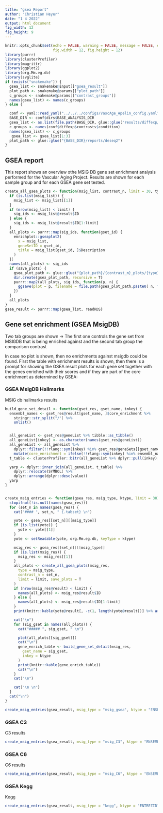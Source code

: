 ```yaml
---
title: "gsea Report"
author: "Christian Heyer"
date: "1 4 2022"
output: html_document
fig_width: 12
fig_height: 9
---
```


```r
knitr::opts_chunk$set(echo = FALSE, warning = FALSE, message = FALSE, dev = "png", 
                      fig.width = 12, fig.height = 12)
library(purrr)
library(clusterProfiler)
library(magrittr)
library(ggplot2)
library(org.Mm.eg.db)
library(svglite)
if (exists("snakemake")) {
  gsea_list <- snakemake@input[["gsea_result"]]
  plot_path <- snakemake@params[["plot_path"]]
  c_groups <- snakemake@params[["contrast_groups"]]
  names(gsea_list) <- names(c_groups)
} else {

  conf <- yaml::read_yaml("../../../configs/VascAge_Apelin_config.yaml")
  BASE_DIR <- conf$dirs$BASE_ANALYSIS_DIR
  gsea_list <- as.list(file.path(BASE_DIR, glue::glue("results/diffexp/condition/{names(conf$diffexp$contrasts$condition)}.gseares.RDS")))
  c_groups <- names(conf$diffexp$contrasts$condition)
  names(gsea_list) <- c_groups
   gsea_list <- gsea_list[1:3]
  plot_path <- glue::glue("{BASE_DIR}/reports/deseq2")
}
```

## GSEA report

This report shows an overview othe MSIG DB gene set enrichment analysis performed 
for the Vascular Aging Project. Results are shown for each sample group and for each
GSEA gene set tested. 

```r

create_all_gsea_plots <- function(msig_list, contrast_n, limit = 30, type, save_plots = F) {
  if (is.list(msig_list)) {
    msig_list <- msig_list[[1]]
  }
  if (nrow(msig_list) < limit) {
    sig_ids <- msig_list@result$ID
  } else {
    sig_ids <- msig_list@result$ID[1:limit]
  }
  all_plots <- purrr::map(sig_ids, function(gset_id) {
    enrichplot::gseaplot2(
      x = msig_list,
      geneSetID = gset_id,
      title = msig_list[gset_id, ]$Description
    )
  })
  names(all_plots) <- sig_ids
  if (save_plots) {
    gsea_plot_path <- glue::glue("{plot_path}/{contrast_n}_plots/{type}", recursive = T)
    dir.create(gsea_plot_path, recursive = T)
    purrr::map2(all_plots, sig_ids, function(p, n) {
      ggsave(plot = p, filename = file.path(gsea_plot_path,paste0( n, "_gseaplot.svgz")),device = svglite)
    })
  }
  all_plots
}
gsea_result <- purrr::map(gsea_list, readRDS)
```


## Gene set enrichment (GSEA MsigDB) {.tabset}


Two tab groups are shown -> The first one controls the gene set from MSIGDB that is being
enriched against and the second tab group the comparison contrast

In case no plot is shown, then no enrichments against msigdb could be found. 
First the table with enrichment results is shown, then there is a prompt for
showing the GSEA result plots for each gene set together with the genes enriched
with their scores and if they are part of the core enrichment as determined by
GSEA: 

### GSEA MsigDB Hallmarks {.tabset}

MSIG db hallmarks results

```r
build_gene_set_detail <- function(gset_res, gset_name, inkey) {
  ensembl_names <- gset_res@result[gset_name, ]$core_enrichment %>%
    stringr::str_split("/") %>%
    unlist()


  all_geneList <- gset_res@geneList %>% tibble::as_tibble()
  all_geneList[inkey] <- as.character(names(gset_res@geneList))
  all_geneList <- all_geneList %>%
    dplyr::filter(!!rlang::sym(inkey) %in% gset_res@geneSets[[gset_name]]) %>%
    mutate(core_enrichment = ifelse(!!rlang::sym(inkey) %in% ensembl_names, "YES", "NO"))
  t_table <- clusterProfiler::bitr(all_geneList %>% dplyr::pull(inkey), inkey, "SYMBOL", OrgDb = org.Mm.eg.db)

  yarp <- dplyr::inner_join(all_geneList, t_table) %>%
    dplyr::relocate(SYMBOL) %>%
    dplyr::arrange(dplyr::desc(value))
  yarp
}


create_msig_entries <- function(gsea_res, msig_type, ktype, limit = 30) {
  stopifnot(!is.null(names(gsea_res)))
  for (set_n in names(gsea_res)) {
    cat("#### ", set_n, " {.tabset} \n")

    yote <- gsea_res[[set_n]][[msig_type]]
    if (is.list(yote)) {
      yote <- yote[[1]]
    }
    yote <- setReadable(yote, org.Mm.eg.db, keyType = ktype)

    msig_res <- gsea_res[[set_n]][[msig_type]]
    if (is.list(msig_res)) {
      msig_res <- msig_res[[1]]
    }
    all_plots <- create_all_gsea_plots(msig_res,
      type = msig_type,
      contrast_n = set_n,
      limit = limit, save_plots = T
    )
    if (nrow(msig_res@result) < limit) {
      names(all_plots) <- msig_res@result$ID
    } else {
      names(all_plots) <- msig_res@result$ID[1:limit]
    }
    print(knitr::kable(yote@result[, -c(1, length(yote@result))] %>% arrange(desc(NES))))

    cat("\n")
    for (sig_gset in names(all_plots)) {
      cat("##### ", sig_gset, " \n")

      plot(all_plots[[sig_gset]])
      cat("\n")
      gene_enrich_table <- build_gene_set_detail(msig_res,
        gset_name = sig_gset,
        inkey = ktype
      )
      print(knitr::kable(gene_enrich_table))
      cat("\n")
    }
    cat("\n")

    cat("\n \n")
  }
  cat("\n")
}

create_msig_entries(gsea_result, msig_type = "msig_gsea", ktype = "ENSEMBL", limit = 30)
```


### GSEA C3 {.tabset}

C3 results 

```r
create_msig_entries(gsea_result, msig_type = "msig_C3", ktype = "ENSEMBL")
```


### GSEA C6 {.tabset}


C6 results 

```r
create_msig_entries(gsea_result, msig_type = "msig_C6", ktype = "ENSEMBL")
```


### GSEA Kegg {.tabset}

Kegg

```r
create_msig_entries(gsea_result, msig_type = "kegg", ktype = "ENTREZID")
```

